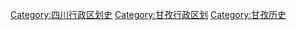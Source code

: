 [[Category:四川行政区划史|Category:四川行政区划史]]
[[Category:甘孜行政区划|Category:甘孜行政区划]]
[[Category:甘孜历史|Category:甘孜历史]]
